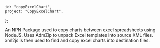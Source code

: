     id: "copyExcelChart",
    project: "CopyExcelChart",
};

An NPN Package used to copy charts between excel spreadsheets using NodeJS. Uses AdmZip to unpack Excel templates into source XML files. xml2js is then used to find and copy excel charts into destination files.